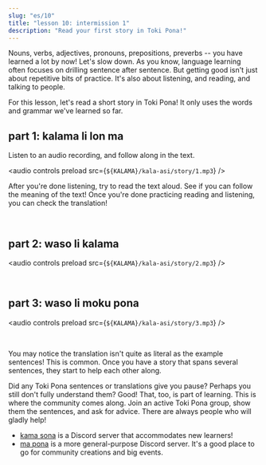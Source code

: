 ```yaml
---
slug: "es/10"
title: "lesson 10: intermission 1"
description: "Read your first story in Toki Pona!"
---
```



Nouns, verbs, adjectives, pronouns, prepositions, preverbs -- you have learned a lot by now! Let's slow down. As you know, language learning often focuses on drilling sentence after sentence. But getting good isn't just about repetitive bits of practice. It's also about listening, and reading, and talking to people.

For this lesson, let's read a short story in Toki Pona! It only uses the words and grammar we've learned so far.

## part 1: kalama li lon ma

Listen to an audio recording, and follow along in the text. 

<audio controls preload src={`${KALAMA}/kala-asi/story/1.mp3`} />

After you're done listening, try to read the text aloud. See if you can follow the meaning of the text! Once you're done practicing reading and listening, you can check the translation!

<Tabbed id="1">
  <Row sl="soweli li lon ma kasi." m="There was a deer in the forest." />
  <Row sl="nimi ona li soweli Mumu." m="Her name was Mumu." />
  <Row sl="soweli Mumu li lape pona." m="Mumu was fast asleep." />
  <Row sl="kasi li awen e lape ona." m="Trees protected her sleep." />
  <br />
  <Row sl="kalama nasa suli li kama." m="There came a strange loud noise." />
  <Row sl="lape li weka tan soweli." m="The deer woke up." />
  <Row sl="soweli li wile sona e kalama." m="She wanted to find out more about the noise." />
</Tabbed>

## part 2: waso li kalama

<audio controls preload src={`${KALAMA}/kala-asi/story/2.mp3`} />

<Tabbed id="2">
  <Row sl="waso lili suwi li kama." m="There came a cute little sparrow." />
  <Row sl="nimi ona li waso Siju." m="His name was Siju." />
  <Row sl="soweli li lukin e ona." m="The deer looked at the sparrow." />
  <Row sl="soweli li kama sona e ni:" m="She learned this:" />
  <Row sl="kalama wawa li tan waso ni." m="the noise came from this bird." />
  <br />
  <Row sl="waso li wile moku." m="The sparrow was hungry." />
  <Row sl="wile ona li suli." m="He was desperate." />
  <Row sl="ona li kalama suli tan ni." m="And so he cried out." />
</Tabbed>

## part 3: waso li moku pona

<audio controls preload src={`${KALAMA}/kala-asi/story/3.mp3`} />

<Tabbed id="3">
  <Row sl="ni li ike tawa soweli Mumu." m="This saddened Mumu." />
  <Row sl="soweli li wile pona e waso." m="The deer wanted to help the sparrow." />
  <Row sl="soweli li pana e pipi suli tawa ona." m="She fed him a large caterpillar." />
  <br />
  <Row sl="waso li moku e pipi." m="The sparrow ate the bug." />
  <Row sl="ni li pona tawa ona." m="This satisfied his hunger." />
</Tabbed>

You may notice the translation isn't quite as literal as the example sentences! This is common. Once you have a story that spans several sentences, they start to help each other along.

Did any Toki Pona sentences or translations give you pause? Perhaps you still don't fully understand them? Good! That, too, is part of learning. This is where the community comes along. Join an active Toki Pona group, show them the sentences, and ask for advice. There are always people who will gladly help!

* [kama sona](https://discord.gg/ChC6qtVsSE) is a Discord server that accommodates new learners!
* [ma pona](https://discord.gg/6zkugJFU4x) is a more general-purpose Discord server. It's a good place to go for community creations and big events.
